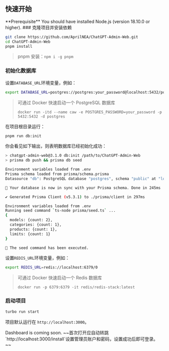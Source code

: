 
## 快速开始
<Callout type="info" emoji="ℹ️">
  **Prerequisite** You should have installed Node.js (version 18.10.0 or
  higher).
</Callout>

<Steps>
  ### 克隆项目并安装依赖

  ```bash
  git clone https://github.com/AprilNEA/ChatGPT-Admin-Web.git
  cd ChatGPT-Admin-Web
  pnpm install
  ```
  > pnpm 安装：`npm i -g pnpm`

  ### 初始化数据库

  设置`DATABASE_URL`环境变量，例如：
  ```bash
  export DATABASE_URL=postgres://postgres:your_password@localhost:5432/postgres
  ```
  > 可通过 Docker 快速启动一个 PostgreSQL 数据库
  >
  > `docker run -itd --name caw -e POSTGRES_PASSWORD=your_password -p 5432:5432 -d postgres`

  在项目根目录运行：

  ```bash
  pnpm run db:init
  ```

  你会看见如下输出，则表明数据库已经初始化成功：

  ```bash
  > chatgpt-admin-web@3.1.0 db:init /path/to/ChatGPT-Admin-Web
  > prisma db push && prisma db seed

  Environment variables loaded from .env
  Prisma schema loaded from prisma/schema.prisma
  Datasource "db": PostgreSQL database "postgres", schema "public" at "localhost:5434"

  🚀 Your database is now in sync with your Prisma schema. Done in 245ms

  ✔ Generated Prisma Client (v5.3.1) to ./prisma/client in 297ms

  Environment variables loaded from .env
  Running seed command `ts-node prisma/seed.ts` ...
  {
    models: {count: 2},
    categories: {count: 1},
    products: {count: 1},
    limits: {count: 1}
  }

  🌱 The seed command has been executed.

  ```

  设置`REDIS_URL`环境变量，例如：
  ```bash
  export REDIS_URL=redis://localhost:6379/0
  ```
  > 可通过 Docker 快速启动一个 Redis 数据库
  >
  > `docker run -p 6379:6379 -it redis/redis-stack:latest`


  ### 启动项目
  ```bash
  turbo run start
  ```

  项目默认运行在 `http://localhost:3000`。

  <Callout type="warning" emoji="👷‍♀️">
    Dashboard is coming soon.
  </Callout>
  ~~首次打开应自动转跳`http://localhost:3000/install`设置管理员账户和密码，设置成功后即可登录。~~

</Steps>








